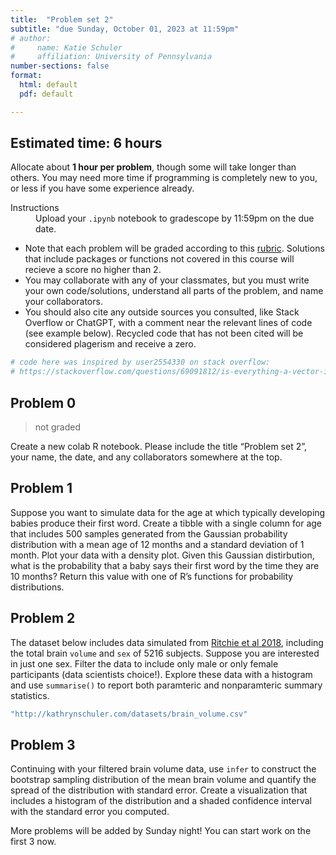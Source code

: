 ```yaml
---
title:  "Problem set 2"
subtitle: "due Sunday, October 01, 2023 at 11:59pm"
# author: 
#     name: Katie Schuler
#     affiliation: University of Pennsylvania
number-sections: false
format: 
  html: default
  pdf: default

---
```



::: {.callout-tip}
## Estimated time: 6 hours

Allocate about **1 hour per problem**, though some will take longer than others. You may need more time if programming is completely new to you, or less if you have some experience already.
:::

Instructions
: Upload your `.ipynb` notebook to gradescope by 11:59pm on the due date. 

- Note that each problem will be graded according to this [rubric](/rubric.qmd). Solutions that include packages or functions not covered in this course will recieve a score no higher than 2.
- You may collaborate with any of your classmates, but you must write your own code/solutions, understand all parts of the problem, and name your collaborators. 
- You should also cite any outside sources you consulted, like Stack Overflow or ChatGPT, with a comment near the relevant lines of code (see example below). Recycled code that has not been cited will be considered plagerism and receive a zero. 

```r
# code here was inspired by user2554330 on stack overflow: 
# https://stackoverflow.com/questions/69091812/is-everything-a-vector-in-r
```

## Problem 0

> not graded

Create a new colab R notebook. Please include the title "Problem set 2", your name, the date, and any collaborators somewhere at the top. 

<!-- You must make all visualizations with `ggplot` (via `infer`, where appropriate) and ensure your plots communicate information clearly.  -->

## Problem 1 

Suppose you want to simulate data for the age at which typically developing babies produce their first word. Create a tibble with a single column for age that includes 500 samples generated from the Gaussian probability distribution with a mean age of 12 months and a standard deviation of 1 month. Plot your data with a density plot. Given this Gaussian distirbution, what is the probability that a baby says their first word by the time they are 10 months? Return this value with one of R's functions for probability distributions.

## Problem 2

The dataset below includes data simulated from [Ritchie et al 2018](https://academic.oup.com/cercor/article/28/8/2959/4996558?fbclid=IwAR3I9IcKIlGqDzW-GDzF7v0ZWGO0mPx2RP8raCWDUJS7nWVEMsk8yY3wLlw&login=false), including the total brain `volume` and `sex` of 5216 subjects. Suppose you are interested in just one sex. Filter the data to include only male or only female participants (data scientists choice!). Explore these data with a histogram and use `summarise()` to report both paramteric and nonparamteric summary statistics. 

```r
"http://kathrynschuler.com/datasets/brain_volume.csv"
```

## Problem 3

Continuing with your filtered brain volume data, use `infer` to construct the bootstrap sampling distribution of the mean brain volume and quantify the spread of the distribution with standard error. Create a visualization that includes a histogram of the distribution and a shaded confidence interval with the standard error you computed.

<!-- ## Problem 4

- hypothesis testing; use all the data, is there a difference between sexes? Compute the MEDIAN -->



::: {.callout-warning title="Under Construction"}
More problems will be added by Sunday night! You can start work on the first 3 now.
:::
